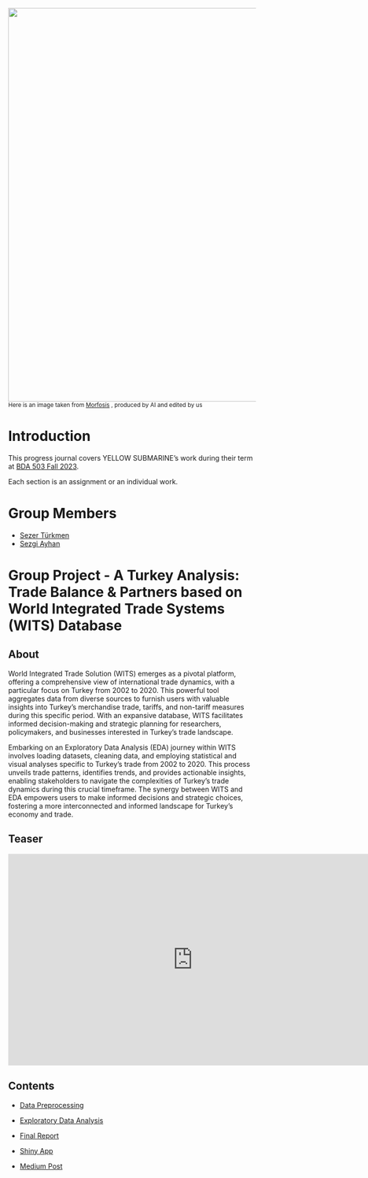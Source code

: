![](cover.jpg){fig-align="center" width="800"}
<small>Here is an image taken from [Morfosis](https://morfosis.mx/) , produced by AI and edited by us</small>

# Introduction {.unnumbered}

<!-- DO NOT TOUCH THIS PART EXCEPT FILLING YOUR OR YOUR GROUP's NAME -->

This progress journal covers YELLOW SUBMARINE's work during their term at [BDA 503 Fall 2023](https://mef-bda503.github.io/fall23/).

Each section is an assignment or an individual work.

<!-- IF THIS IS A GROUP UNCOMMENT BELOW -->

# Group Members

+ [Sezer Türkmen](https://pjournal.github.io/mef07-sezerlucianturkmen/)  
+ [Sezgi Ayhan](https://pjournal.github.io/mef07-sezgia/)

# Group Project - A Turkey Analysis: Trade Balance & Partners based on World Integrated Trade Systems (WITS) Database

## About

World Integrated Trade Solution (WITS) emerges as a pivotal platform, offering a comprehensive view of international trade dynamics, with a particular focus on Turkey from 2002 to 2020. This powerful tool aggregates data from diverse sources to furnish users with valuable insights into Turkey's merchandise trade, tariffs, and non-tariff measures during this specific period. With an expansive database, WITS facilitates informed decision-making and strategic planning for researchers, policymakers, and businesses interested in Turkey's trade landscape.

Embarking on an Exploratory Data Analysis (EDA) journey within WITS involves loading datasets, cleaning data, and employing statistical and visual analyses specific to Turkey's trade from 2002 to 2020. This process unveils trade patterns, identifies trends, and provides actionable insights, enabling stakeholders to navigate the complexities of Turkey's trade dynamics during this crucial timeframe. The synergy between WITS and EDA empowers users to make informed decisions and strategic choices, fostering a more interconnected and informed landscape for Turkey's economy and trade.

## Teaser

::: {style="text-align: center;"}
<iframe width="750" height="430" src="https://www.youtube.com/embed/7osS1YQZPSQ" frameborder="0" allowfullscreen style="display: inline-block;"></iframe>
</iframe>
:::

## Contents

- [Data Preprocessing](docs/preprocesseddata.html)

- [Exploratory Data Analysis](exploratorydataanalysis.html)

- [Final Report](finalreport.html)

- [Shiny App](https://sezerlucianturkmen.shinyapps.io/yellowsubmarine/)

- [Medium Post](https://medium.com/eda-journal/a-turkey-analysis-trade-balance-partners-based-on-world-integrated-trade-systems-wits-database-ecaf9597204c)




